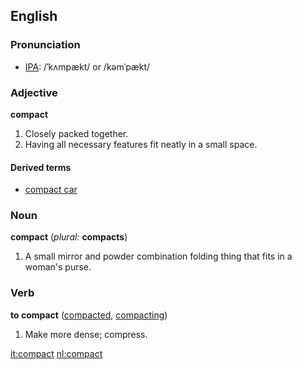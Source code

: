 {{wikipedia}}
==English==
===Pronunciation===
*[[w:IPA|IPA]]: /ˈkʌmpækt/ or /kəmˈpækt/
===Adjective===
'''compact'''
#Closely packed together.
#Having all necessary features fit neatly in a small space.

====Derived terms====
*[[compact car]]

===Noun===
'''compact'''  (''plural:'' '''compacts''')
#A small mirror and powder combination folding thing that fits in a woman's purse.

===Verb===
'''to compact''' ([[compacted]], [[compacting]])
#Make more dense; compress.

[[it:compact]]
[[nl:compact]]
